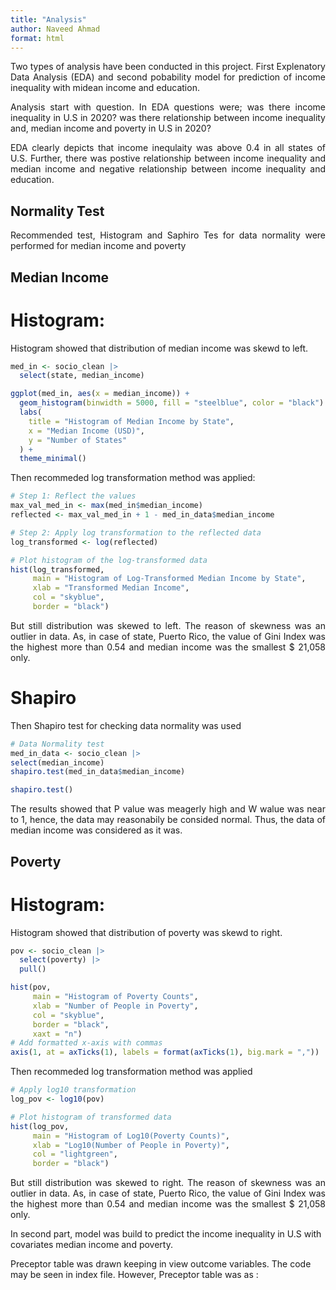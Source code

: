 ```yaml
---
title: "Analysis"
author: Naveed Ahmad
format: html
---
```


<div style="text-align: justify;"> Two types of analysis have been conducted in this project. First Explenatory Data Analysis (EDA) and second pobability model for prediction of income inequality with midean income and education.

Analysis start with question. In EDA questions were; was there income inequality in U.S in 2020? was there relationship between income inequality and, median income and poverty in U.S in 2020? 

EDA clearly depicts that income inequlaity was above 0.4 in all states of U.S. Further, there was postive relationship between income inequality and median income and negative relationship between income inequality and education.</div>

## Normality Test
<div style="text-align: justify;">Recommended test, Histogram and Saphiro Tes  for data normality were performed for median income and poverty</div>

## Median Income
# Histogram:
Histogram showed that distribution of median income was skewd to left. 
```r
med_in <- socio_clean |>
  select(state, median_income)

ggplot(med_in, aes(x = median_income)) +
  geom_histogram(binwidth = 5000, fill = "steelblue", color = "black") +
  labs(
    title = "Histogram of Median Income by State",
    x = "Median Income (USD)",
    y = "Number of States"
  ) +
  theme_minimal()
```

Then recommeded log transformation method was applied:

```r
# Step 1: Reflect the values
max_val_med_in <- max(med_in$median_income)
reflected <- max_val_med_in + 1 - med_in_data$median_income

# Step 2: Apply log transformation to the reflected data
log_transformed <- log(reflected)

# Plot histogram of the log-transformed data
hist(log_transformed,
     main = "Histogram of Log-Transformed Median Income by State",
     xlab = "Transformed Median Income",
     col = "skyblue",
     border = "black")
```

<div style="text-align: justify;">But still distribution was skewed to left. The reason of skewness was an outlier in data. As, in case of state, Puerto Rico, the value of Gini Index was the highest more than 0.54 and median income was the smallest $ 21,058 only.</div>

# Shapiro
Then Shapiro test for checking data normality was used
```r
# Data Normality test
med_in_data <- socio_clean |>
select(median_income)
shapiro.test(med_in_data$median_income)

shapiro.test()
```

<div style="text-align: justify;">The results showed that P value was meagerly high and W walue was near to 1, hence, the data may reasonabily be consided normal. Thus, the data of median income was considered as it was.</div>

## Poverty
# Histogram:
Histogram showed that distribution of poverty was skewd to right.
```r
pov <- socio_clean |>
  select(poverty) |>
  pull() 

hist(pov,
     main = "Histogram of Poverty Counts",
     xlab = "Number of People in Poverty",
     col = "skyblue",
     border = "black",
     xaxt = "n")
# Add formatted x-axis with commas
axis(1, at = axTicks(1), labels = format(axTicks(1), big.mark = ",")) 
```

Then recommeded log transformation method was applied

```r
# Apply log10 transformation
log_pov <- log10(pov)

# Plot histogram of transformed data
hist(log_pov,
     main = "Histogram of Log10(Poverty Counts)",
     xlab = "Log10(Number of People in Poverty)",
     col = "lightgreen",
     border = "black")
```

<div style="text-align: justify;">But still distribution was skewed to right. The reason of skewness was an outlier in data. As, in case of state, Puerto Rico, the value of Gini Index was the highest more than 0.54 and median income was the smallest $ 21,058 only.</div>

In second part, model was build to predict the income inequality in U.S with covariates median income and poverty.

Preceptor table was drawn keeping in view outcome variables. The code may be seen in index file. However, Preceptor table was as :
